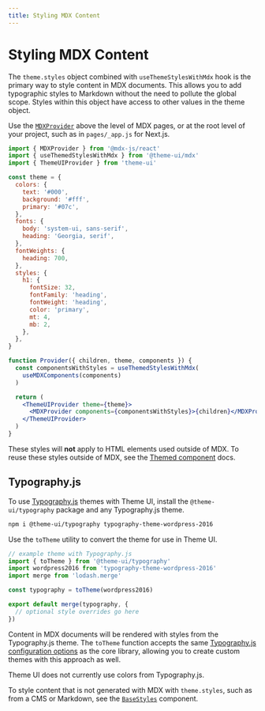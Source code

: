 ```yaml
---
title: Styling MDX Content
---
```


# Styling MDX Content

The `theme.styles` object combined with `useThemeStylesWithMdx` hook is the
primary way to style content in MDX documents. This allows you to add
typographic styles to Markdown without the need to pollute the global scope.
Styles within this object have access to other values in the theme object.

Use the [`MDXProvider`](https://mdxjs.com/packages/react/#use) above the level
of MDX pages, or at the root level of your project, such as in `pages/_app.js`
for Next.js.

```jsx
import { MDXProvider } from '@mdx-js/react'
import { useThemedStylesWithMdx } from '@theme-ui/mdx'
import { ThemeUIProvider } from 'theme-ui'

const theme = {
  colors: {
    text: '#000',
    background: '#fff',
    primary: '#07c',
  },
  fonts: {
    body: 'system-ui, sans-serif',
    heading: 'Georgia, serif',
  },
  fontWeights: {
    heading: 700,
  },
  styles: {
    h1: {
      fontSize: 32,
      fontFamily: 'heading',
      fontWeight: 'heading',
      color: 'primary',
      mt: 4,
      mb: 2,
    },
  },
}

function Provider({ children, theme, components }) {
  const componentsWithStyles = useThemedStylesWithMdx(
    useMDXComponents(components)
  )

  return (
    <ThemeUIProvider theme={theme}>
      <MDXProvider components={componentsWithStyles}>{children}</MDXProvider>
    </ThemeUIProvider>
  )
}
```

<Note>

These styles will **not** apply to HTML elements used outside of MDX. To reuse
these styles outside of MDX, see the [Themed component](/mdx/themed) docs.

</Note>

## Typography.js

To use [Typography.js][] themes with Theme UI, install the
`@theme-ui/typography` package and any Typography.js theme.

```sh
npm i @theme-ui/typography typography-theme-wordpress-2016
```

Use the `toTheme` utility to convert the theme for use in Theme UI.

```js
// example theme with Typography.js
import { toTheme } from '@theme-ui/typography'
import wordpress2016 from 'typography-theme-wordpress-2016'
import merge from 'lodash.merge'

const typography = toTheme(wordpress2016)

export default merge(typography, {
  // optional style overrides go here
})
```

Content in MDX documents will be rendered with styles from the Typography.js
theme. The `toTheme` function accepts the same
[Typography.js configuration options](https://github.com/KyleAMathews/typography.js#configuration)
as the core library, allowing you to create custom themes with this approach as
well.

<Note>

Theme UI does not currently use colors from Typography.js.

</Note>

[typography.js]: https://github.com/KyleAMathews/typography.js

<Note>

To style content that is not generated with MDX with `theme.styles`, such as
from a CMS or Markdown, see the [`BaseStyles`](/api/#base-styles) component.

</Note>
